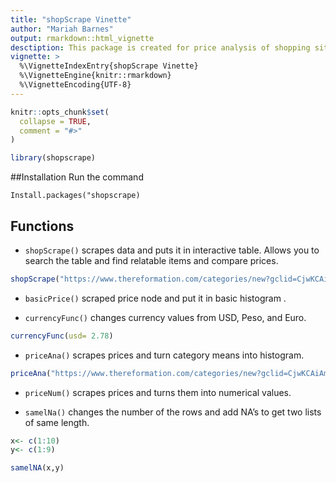 ```yaml
---
title: "shopScrape Vinette"
author: "Mariah Barnes"
output: rmarkdown::html_vignette
desctiption: This package is created for price analysis of shopping sites.The motivation behind it is the problems that shoppers face when looking at two different sites and wanting to easily compare the prices. In this package will be ways to compare prices in a data frame while also searching the table. Other functions includes webscrapping for price barplots, currency changes, and parsing numbers. This can be used for big shoppping events like black Friday or even better cyber Monday.In the future I would like to update the currency function to take in more currencies and update the functionality of the barplots. 
vignette: >
  %\VignetteIndexEntry{shopScrape Vinette}
  %\VignetteEngine{knitr::rmarkdown}
  %\VignetteEncoding{UTF-8}
---
```


```r
knitr::opts_chunk$set(
  collapse = TRUE,
  comment = "#>"
)
```

```r
library(shopscrape)
```
##Installation
Run the command
```
Install.packages("shopscrape)
```
## Functions
  * `shopScrape()` scrapes data and puts it in interactive table.
  Allows you to search the table and find relatable items and compare prices.
```r
shopScrape("https://www.thereformation.com/categories/new?gclid=CjwKCAiAm7OMBhAQEiwArvGi3EYt2jozZbzQktEYy2iInclcxHpJKKnWfqu3Jo2mHfABJ-R90ghQVhoCmwAQAvD_BwE" , ".product-prices__price span , .product-summary__name a","https://www.zara.com/us/en/woman-must-haves-l4503.html?v1=1609213", ".price__amount-current , #main .link span")
```
  
  * `basicPrice()` scraped price node and put it in basic histogram .
  
  * `currencyFunc()` changes currency values from USD, Peso, and Euro.
```r
currencyFunc(usd= 2.78)
```
  
  * `priceAna()` scrapes prices and turn category means into histogram. 
```r
priceAna("https://www.thereformation.com/categories/new?gclid=CjwKCAiAm7OMBhAQEiwArvGi3EYt2jozZbzQktEYy2iInclcxHpJKKnWfqu3Jo2mHfABJ-R90ghQVhoCmwAQAvD_BwE" , ".product-prices__price span , .product-summary__name a")
```
  
  * `priceNum()` scrapes prices and turns them into numerical values.

   
  * `samelNa()` changes the number of the rows and add NA's to get two lists of same length.
  
```r
x<- c(1:10)
y<- c(1:9)

samelNA(x,y)
```
  
